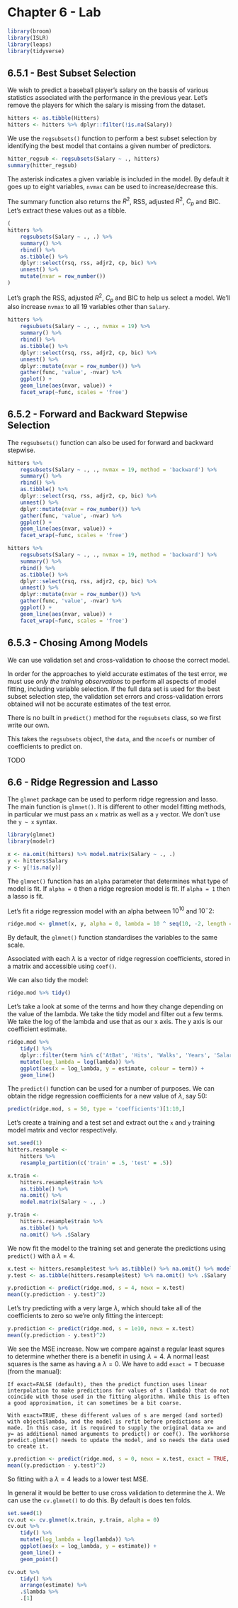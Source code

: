 # Chapter 6 - Lab

```r
library(broom)
library(ISLR)
library(leaps)
library(tidyverse)
```

## 6.5.1 - Best Subset Selection

We wish to predict a baseball player's salary on the bassis of various statistics associated with the performance in the previous year. Let's remove the players for which the salary is missing from the dataset.

```r
hitters <- as.tibble(Hitters)
hitters <- hitters %>% dplyr::filter(!is.na(Salary))
```

We use the `regsubsets()` function to perform a best subset selection by identifying the best model that contains a given number of predictors.

```r
hitter_regsub <- regsubsets(Salary ~ ., hitters)
summary(hitter_regsub)
```

The asterisk indicates a given variable is included in the model. By default it goes up to eight variables, `nvmax` can be used to increase/decrease this.

The summary function also returns the $R^2$, RSS, adjusted $R^2$, $C_p$ and BIC. Let's extract these values out as a tibble.

```r
(
hitters %>% 
    regsubsets(Salary ~ ., .) %>% 
    summary() %>% 
    rbind() %>% 
    as.tibble() %>% 
    dplyr::select(rsq, rss, adjr2, cp, bic) %>% 
    unnest() %>%
    mutate(nvar = row_number())
)
```

Let's graph the RSS, adjusted $R^2$, $C_p$ and BIC to help us select a model. We'll also increase `nvmax` to all 19 variables other than `Salary`.

```r
hitters %>% 
    regsubsets(Salary ~ ., ., nvmax = 19) %>% 
    summary() %>% 
    rbind() %>% 
    as.tibble() %>% 
    dplyr::select(rsq, rss, adjr2, cp, bic) %>% 
    unnest() %>% 
    dplyr::mutate(nvar = row_number()) %>% 
    gather(func, 'value', -nvar) %>% 
    ggplot() + 
    geom_line(aes(nvar, value)) + 
    facet_wrap(~func, scales = 'free')
```


## 6.5.2 - Forward and Backward Stepwise Selection

The `regsubsets()` function can also be used for forward and backward stepwise.

```r
hitters %>%
    regsubsets(Salary ~ ., ., nvmax = 19, method = 'backward') %>%
    summary() %>%
    rbind() %>%
    as.tibble() %>%
    dplyr::select(rsq, rss, adjr2, cp, bic) %>%
    unnest() %>%
    dplyr::mutate(nvar = row_number()) %>%
    gather(func, 'value', -nvar) %>%
    ggplot() +
    geom_line(aes(nvar, value)) +
    facet_wrap(~func, scales = 'free')
```

```r
hitters %>%
    regsubsets(Salary ~ ., ., nvmax = 19, method = 'backward') %>%
    summary() %>%
    rbind() %>%
    as.tibble() %>%
    dplyr::select(rsq, rss, adjr2, cp, bic) %>%
    unnest() %>%
    dplyr::mutate(nvar = row_number()) %>%
    gather(func, 'value', -nvar) %>%
    ggplot() +
    geom_line(aes(nvar, value)) +
    facet_wrap(~func, scales = 'free')
```

## 6.5.3 - Chosing Among Models

We can use validation set and cross-validation to choose the correct model.

In order for the approaches to yield accurate estimates of the test error, we must use *only the training observations* to perform all aspects of model fitting, including variable selection. If the full data set is used for the best subset selection step, the validation set errors and cross-validation errors obtained will not be accurate estimates of the test error.

There is no built in `predict()` method for the `regsubsets` class, so we first write our own.

This takes the `regsubsets` object, the `data`, and the `ncoefs` or number of coefficients to predict on. 

TODO 

## 6.6 - Ridge Regression and Lasso

The `glmnet` package can be used to perform ridge regression and lasso. The main function is `glmnet()`. It is different to other model fitting methods, in particular we must pass an `x` matrix as well as a `y` vector. We don't use the `y ~ x` syntax.

```r
library(glmnet)
library(modelr)
```

```r
x <- na.omit(hitters) %>% model.matrix(Salary ~ ., .) 
y <- hitters$Salary
y <- y[!is.na(y)]
```

The `glmnet()` function has an `alpha` parameter that determines what type of model is fit. If `alpha = 0` then a ridge regresion model is fit. If `alpha = 1` then a lasso is fit.

Let's fit a ridge regression model with an alpha between $10^10$ and $10^-2$:

```r
ridge.mod <- glmnet(x, y, alpha = 0, lambda = 10 ^ seq(10, -2, length = 100))
```

By default, the `glmnet()` function standardises the variables to the same scale.

Associated with each $\lambda$ is a vector of ridge regression coefficients, stored in a matrix and accessible using `coef()`.

We can also tidy the model:
```r
ridge.mod %>% tidy()
```

Let's take a look at some of the terms and how they change depending on the value of the lambda. We take the tidy model and filter out a few terms. We take the log of the lambda and use that as our x axis. The y axis is our coefficient estimate.

```r
ridge.mod %>% 
    tidy() %>% 
    dplyr::filter(term %in% c('AtBat', 'Hits', 'Walks', 'Years', 'Salary', 'Runs')) %>% 
    mutate(log_lambda = log(lambda)) %>% 
    ggplot(aes(x = log_lambda, y = estimate, colour = term)) + 
    geom_line()
```

The `predict()` function can be used for a number of purposes. We can obtain the ridge regression coefficients for a new value of $\lambda$, say 50:
```r
predict(ridge.mod, s = 50, type = 'coefficients')[1:10,]
```

Let's create a training and a test set and extract out the `x` and `y` training model matrix and vector respectively.

```r
set.seed(1)
hitters.resample <- 
    hitters %>% 
    resample_partition(c('train' = .5, 'test' = .5))

x.train <- 
    hitters.resample$train %>% 
    as.tibble() %>% 
    na.omit() %>% 
    model.matrix(Salary ~ ., .)

y.train <- 
    hitters.resample$train %>% 
    as.tibble() %>% 
    na.omit() %>% .$Salary
```

We now fit the model to the training set and generate the predictions using `predict()` with a $\lambda = 4$.

```r
x.test <- hitters.resample$test %>% as.tibble() %>% na.omit() %>% model.matrix(Salary ~ ., .)
y.test <- as.tibble(hitters.resample$test) %>% na.omit() %>% .$Salary

y.prediction <- predict(ridge.mod, s = 4, newx = x.test)
mean((y.prediction - y.test)^2)
```

Let's try predicting with a very large $\lambda$, which should take all of the coefficients to zero so we're only fitting the intercept:

```r
y.prediction <- predict(ridge.mod, s = 1e10, newx = x.test)
mean((y.prediction - y.test)^2)
```

We see the MSE increase. Now we compare against a regular least squres to determine whether there is a benefit in using $\lambda = 4$. A normal least squares is the same as having a $\lambda = 0$. We have to add `exact = T` becuase (from the manual):

```
If exact=FALSE (default), then the predict function uses linear interpolation to make predictions for values of s (lambda) that do not coincide with those used in the fitting algorithm. While this is often a good approximation, it can sometimes be a bit coarse. 

With exact=TRUE, these different values of s are merged (and sorted) with object$lambda, and the model is refit before predictions are made. In this case, it is required to supply the original data x= and y= as additional named arguments to predict() or coef(). The workhorse predict.glmnet() needs to update the model, and so needs the data used to create it.
```

```r
y.prediction <- predict(ridge.mod, s = 0, newx = x.test, exact = TRUE, x = x.train, y = y.train)
mean((y.prediction - y.test)^2)
```

So fitting with a $\lambda = 4$ leads to a lower test MSE.

In general it would be better to use cross validation to determine the $\lambda$. We can use the `cv.glmnet()` to do this. By default is does ten folds.

```r
set.seed(1)
cv.out <- cv.glmnet(x.train, y.train, alpha = 0) 
cv.out %>% 
    tidy() %>%
    mutate(log_lambda = log(lambda)) %>% 
    ggplot(aes(x = log_lambda, y = estimate)) + 
    geom_line() + 
    geom_point()

cv.out %>% 
    tidy() %>% 
    arrange(estimate) %>% 
    .$lambda %>% 
    .[1]
```












